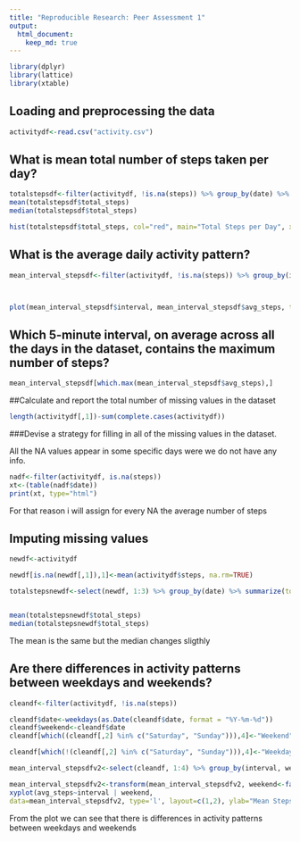 ```yaml
---
title: "Reproducible Research: Peer Assessment 1"
output: 
  html_document:
    keep_md: true
---
```


```r
library(dplyr)
library(lattice)
library(xtable)
```

## Loading and preprocessing the data


```r
activitydf<-read.csv("activity.csv")
```

## What is mean total number of steps taken per day?

```r
totalstepsdf<-filter(activitydf, !is.na(steps)) %>% group_by(date) %>% summarize(total_steps=sum(steps))
mean(totalstepsdf$total_steps)
median(totalstepsdf$total_steps)
```


```r
hist(totalstepsdf$total_steps, col="red", main="Total Steps per Day", xlab="Daily Number of Steps")
```


## What is the average daily activity pattern?

```r

mean_interval_stepsdf<-filter(activitydf, !is.na(steps)) %>% group_by(interval) %>% summarize(avg_steps=mean(steps))



plot(mean_interval_stepsdf$interval, mean_interval_stepsdf$avg_steps, type='l', xlab="Intervals", ylab="Avg Steps", main="Average Daily Pettern")

```

## Which 5-minute interval, on average across all the days in the dataset, contains the maximum number of steps?

```r
mean_interval_stepsdf[which.max(mean_interval_stepsdf$avg_steps),]
```

##Calculate and report the total number of missing values in the dataset 

```r
length(activitydf[,1])-sum(complete.cases(activitydf))

```

###Devise a strategy for filling in all of the missing values in the dataset.

All the NA values appear in some specific days were we do not have any info.

```r

nadf<-filter(activitydf, is.na(steps))
xt<-(table(nadf$date))
print(xt, type="html")
```

For that reason i will assign for every NA the average number of steps

## Imputing missing values

```r

newdf<-activitydf

newdf[is.na(newdf[,1]),1]<-mean(activitydf$steps, na.rm=TRUE)

totalstepsnewdf<-select(newdf, 1:3) %>% group_by(date) %>% summarize(total_steps=sum(steps))


mean(totalstepsnewdf$total_steps)  
median(totalstepsnewdf$total_steps)

```

The mean is the same but the median changes sligthly

## Are there differences in activity patterns between weekdays and weekends?

```r


cleandf<-filter(activitydf, !is.na(steps))

cleandf$date<-weekdays(as.Date(cleandf$date, format = "%Y-%m-%d"))
cleandf$weekend<-cleandf$date
cleandf[which((cleandf[,2] %in% c("Saturday", "Sunday"))),4]<-"Weekend"

cleandf[which(!(cleandf[,2] %in% c("Saturday", "Sunday"))),4]<-"Weekday"

mean_interval_stepsdfv2<-select(cleandf, 1:4) %>% group_by(interval, weekend) %>% summarize(avg_steps=mean(steps))

mean_interval_stepsdfv2<-transform(mean_interval_stepsdfv2, weekend<-factor(weekend))
xyplot(avg_steps~interval | weekend, 
data=mean_interval_stepsdfv2, type='l', layout=c(1,2), ylab="Mean Steps per Interval")

```

From the plot we can see that there is differences in activity patterns between weekdays and weekends
